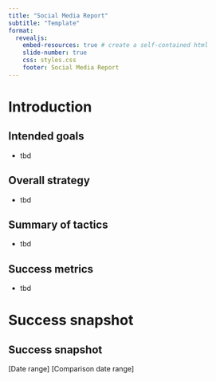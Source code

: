 ```yaml
---
title: "Social Media Report"
subtitle: "Template"
format:
  revealjs: 
    embed-resources: true # create a self-contained html
    slide-number: true
    css: styles.css
    footer: Social Media Report
---
```



# Introduction

## Intended goals

- tbd

## Overall strategy 

- tbd

## Summary of tactics

- tbd


## Success metrics

- tbd



# Success snapshot 

## Success snapshot 

[Date range]
[Comparison date range]





